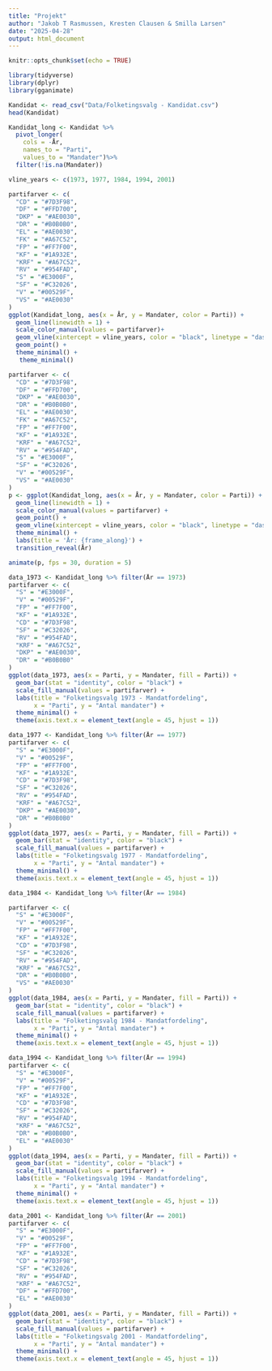 ```yaml
---
title: "Projekt"
author: "Jakob T Rasmussen, Kresten Clausen & Smilla Larsen"
date: "2025-04-28"
output: html_document
---
```


```r
knitr::opts_chunk$set(echo = TRUE)
```
```r
library(tidyverse)
library(dplyr)
library(gganimate)
```
```r
Kandidat <- read_csv("Data/Folketingsvalg - Kandidat.csv")
head(Kandidat)
```
```r
Kandidat_long <- Kandidat %>%
  pivot_longer(
    cols = -År, 
    names_to = "Parti",
    values_to = "Mandater")%>%
  filter(!is.na(Mandater)) 
```
```r
vline_years <- c(1973, 1977, 1984, 1994, 2001)
```
```r
partifarver <- c(
  "CD" = "#7D3F98",
  "DF" = "#FFD700",
  "DKP" = "#AE0030",
  "DR" = "#B0B0B0",
  "EL" = "#AE0030",
  "FK" = "#A67C52",
  "FP" = "#FF7F00",
  "KF" = "#1A932E",
  "KRF" = "#A67C52",
  "RV" = "#954FAD",
  "S" = "#E3000F",
  "SF" = "#C32026",
  "V" = "#00529F",
  "VS" = "#AE0030"
)
ggplot(Kandidat_long, aes(x = År, y = Mandater, color = Parti)) +
  geom_line(linewidth = 1) +
  scale_color_manual(values = partifarver)+
  geom_vline(xintercept = vline_years, color = "black", linetype = "dashed", size = 0.7) +
  geom_point() +
  theme_minimal() +
   theme_minimal()

```

```r
partifarver <- c(
  "CD" = "#7D3F98",
  "DF" = "#FFD700",
  "DKP" = "#AE0030",
  "DR" = "#B0B0B0",
  "EL" = "#AE0030",
  "FK" = "#A67C52",
  "FP" = "#FF7F00",
  "KF" = "#1A932E",
  "KRF" = "#A67C52",
  "RV" = "#954FAD",
  "S" = "#E3000F",
  "SF" = "#C32026",
  "V" = "#00529F",
  "VS" = "#AE0030"
)
p <- ggplot(Kandidat_long, aes(x = År, y = Mandater, color = Parti)) +
  geom_line(linewidth = 1) +
  scale_color_manual(values = partifarver) +
  geom_point() +
  geom_vline(xintercept = vline_years, color = "black", linetype = "dashed", size = 0.7) +
  theme_minimal() +
  labs(title = 'År: {frame_along}') +
  transition_reveal(År)
```
```r
animate(p, fps = 30, duration = 5)
```

```r
data_1973 <- Kandidat_long %>% filter(År == 1973)
partifarver <- c(
  "S" = "#E3000F",  
  "V" = "#00529F",            
  "FP" = "#FF7F00", 
  "KF" = "#1A932E",
  "CD" = "#7D3F98",
  "SF" = "#C32026",  
  "RV" = "#954FAD",     
  "KRF" = "#A67C52",
  "DKP" = "#AE0030",
  "DR" = "#B0B0B0"
)
ggplot(data_1973, aes(x = Parti, y = Mandater, fill = Parti)) +
  geom_bar(stat = "identity", color = "black") +
  scale_fill_manual(values = partifarver) +
  labs(title = "Folketingsvalg 1973 - Mandatfordeling",
       x = "Parti", y = "Antal mandater") +
  theme_minimal() +
  theme(axis.text.x = element_text(angle = 45, hjust = 1))
```

```r

data_1977 <- Kandidat_long %>% filter(År == 1977)
partifarver <- c(
  "S" = "#E3000F",  
  "V" = "#00529F",            
  "FP" = "#FF7F00", 
  "KF" = "#1A932E",
  "CD" = "#7D3F98",
  "SF" = "#C32026",  
  "RV" = "#954FAD",     
  "KRF" = "#A67C52",
  "DKP" = "#AE0030",
  "DR" = "#B0B0B0"
)
ggplot(data_1977, aes(x = Parti, y = Mandater, fill = Parti)) +
  geom_bar(stat = "identity", color = "black") +
  scale_fill_manual(values = partifarver) +
  labs(title = "Folketingsvalg 1977 - Mandatfordeling",
       x = "Parti", y = "Antal mandater") +
  theme_minimal() +
  theme(axis.text.x = element_text(angle = 45, hjust = 1))
```
```r
data_1984 <- Kandidat_long %>% filter(År == 1984)

partifarver <- c(
  "S" = "#E3000F",  
  "V" = "#00529F",            
  "FP" = "#FF7F00", 
  "KF" = "#1A932E",
  "CD" = "#7D3F98",
  "SF" = "#C32026",  
  "RV" = "#954FAD",     
  "KRF" = "#A67C52",
  "DR" = "#B0B0B0",
  "VS" = "#AE0030"
)
ggplot(data_1984, aes(x = Parti, y = Mandater, fill = Parti)) +
  geom_bar(stat = "identity", color = "black") +
  scale_fill_manual(values = partifarver) +
  labs(title = "Folketingsvalg 1984 - Mandatfordeling",
       x = "Parti", y = "Antal mandater") +
  theme_minimal() +
  theme(axis.text.x = element_text(angle = 45, hjust = 1))
```
```r
data_1994 <- Kandidat_long %>% filter(År == 1994)
partifarver <- c(
  "S" = "#E3000F",  
  "V" = "#00529F",            
  "FP" = "#FF7F00", 
  "KF" = "#1A932E",
  "CD" = "#7D3F98",
  "SF" = "#C32026",  
  "RV" = "#954FAD",     
  "KRF" = "#A67C52",
  "DR" = "#B0B0B0",
  "EL" = "#AE0030"
)
ggplot(data_1994, aes(x = Parti, y = Mandater, fill = Parti)) +
  geom_bar(stat = "identity", color = "black") +
  scale_fill_manual(values = partifarver) +
  labs(title = "Folketingsvalg 1994 - Mandatfordeling",
       x = "Parti", y = "Antal mandater") +
  theme_minimal() +
  theme(axis.text.x = element_text(angle = 45, hjust = 1))
```
```r
data_2001 <- Kandidat_long %>% filter(År == 2001)
partifarver <- c(
  "S" = "#E3000F",  
  "V" = "#00529F",            
  "FP" = "#FF7F00", 
  "KF" = "#1A932E",
  "CD" = "#7D3F98",
  "SF" = "#C32026",  
  "RV" = "#954FAD",     
  "KRF" = "#A67C52",
  "DF" = "#FFD700",
  "EL" = "#AE0030"
)
ggplot(data_2001, aes(x = Parti, y = Mandater, fill = Parti)) +
  geom_bar(stat = "identity", color = "black") +
  scale_fill_manual(values = partifarver) +
  labs(title = "Folketingsvalg 2001 - Mandatfordeling",
       x = "Parti", y = "Antal mandater") +
  theme_minimal() +
  theme(axis.text.x = element_text(angle = 45, hjust = 1))
```

